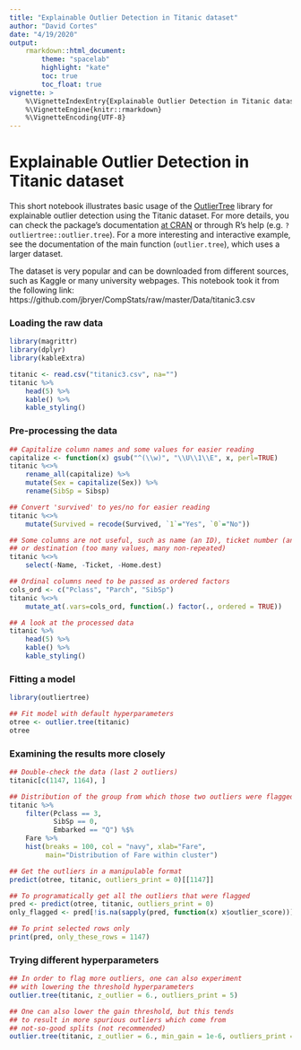 ```yaml
---
title: "Explainable Outlier Detection in Titanic dataset"
author: "David Cortes"
date: "4/19/2020"
output:
    rmarkdown::html_document:
        theme: "spacelab"
        highlight: "kate"
        toc: true
        toc_float: true
vignette: >
    %\VignetteIndexEntry{Explainable Outlier Detection in Titanic dataset}
    %\VignetteEngine{knitr::rmarkdown}
    %\VignetteEncoding{UTF-8}
---
```


# Explainable Outlier Detection in Titanic dataset

This short notebook illustrates basic usage of the [OutlierTree](https://github.com/david-cortes/outliertree) library for explainable outlier detection using the Titanic dataset. For more details, you can check the package's documentation [at CRAN](https://cran.r-project.org/package=outliertree) or through R's help (e.g. `?outliertree::outlier.tree`). For a more interesting and interactive example, see the documentation of the main function (`outlier.tree`), which uses a larger dataset.

The dataset is very popular and can be downloaded from different sources, such as Kaggle or many university webpages. This notebook took it from the following link: https://github.com/jbryer/CompStats/raw/master/Data/titanic3.csv

### Loading the raw data

```r
library(magrittr)
library(dplyr)
library(kableExtra)

titanic <- read.csv("titanic3.csv", na="")
titanic %>%
	head(5) %>%
	kable() %>%
	kable_styling()
```

### Pre-processing the data

```r
## Capitalize column names and some values for easier reading
capitalize <- function(x) gsub("^(\\w)", "\\U\\1\\E", x, perl=TRUE)
titanic %<>%
	rename_all(capitalize) %>%
	mutate(Sex = capitalize(Sex)) %>%
	rename(SibSp = Sibsp)

## Convert 'survived' to yes/no for easier reading
titanic %<>%
	mutate(Survived = recode(Survived, `1`="Yes", `0`="No"))

## Some columns are not useful, such as name (an ID), ticket number (another ID),
## or destination (too many values, many non-repeated)
titanic %<>%
	select(-Name, -Ticket, -Home.dest)

## Ordinal columns need to be passed as ordered factors
cols_ord <- c("Pclass", "Parch", "SibSp")
titanic %<>%
	mutate_at(.vars=cols_ord, function(.) factor(., ordered = TRUE))

## A look at the processed data
titanic %>%
	head(5) %>%
	kable() %>%
	kable_styling()
```

### Fitting a model

```r
library(outliertree)

## Fit model with default hyperparameters
otree <- outlier.tree(titanic)
otree
```

### Examining the results more closely

```r
## Double-check the data (last 2 outliers)
titanic[c(1147, 1164), ]
```

```r
## Distribution of the group from which those two outliers were flagged
titanic %>%
	filter(Pclass == 3,
		   SibSp == 0,
		   Embarked == "Q") %$%
	Fare %>%
	hist(breaks = 100, col = "navy", xlab="Fare",
		 main="Distribution of Fare within cluster")
```

```r
## Get the outliers in a manipulable format
predict(otree, titanic, outliers_print = 0)[[1147]]
```

```r
## To programatically get all the outliers that were flagged
pred <- predict(otree, titanic, outliers_print = 0)
only_flagged <- pred[!is.na(sapply(pred, function(x) x$outlier_score))]
```


```r
## To print selected rows only
print(pred, only_these_rows = 1147)
```
### Trying different hyperparameters

```r
## In order to flag more outliers, one can also experiment
## with lowering the threshold hyperparameters
outlier.tree(titanic, z_outlier = 6., outliers_print = 5)
```



```r
## One can also lower the gain threshold, but this tends
## to result in more spurious outliers which come from
## not-so-good splits (not recommended)
outlier.tree(titanic, z_outlier = 6., min_gain = 1e-6, outliers_print = 5)
```

